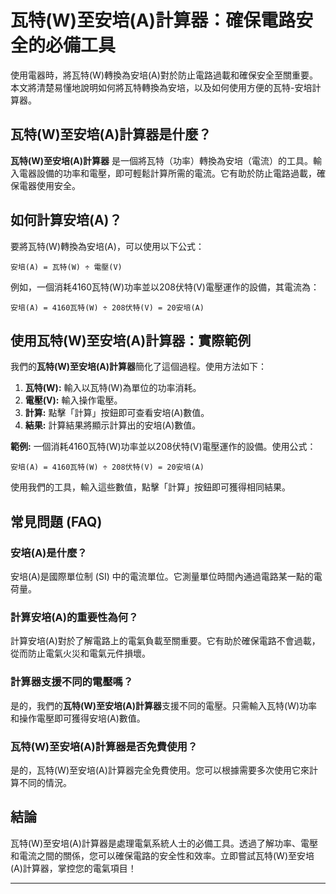 # 瓦特(W)至安培(A)計算器：確保電路安全的必備工具

使用電器時，將瓦特(W)轉換為安培(A)對於防止電路過載和確保安全至關重要。本文將清楚易懂地說明如何將瓦特轉換為安培，以及如何使用方便的瓦特-安培計算器。

## 瓦特(W)至安培(A)計算器是什麼？

**瓦特(W)至安培(A)計算器** 是一個將瓦特（功率）轉換為安培（電流）的工具。輸入電器設備的功率和電壓，即可輕鬆計算所需的電流。它有助於防止電路過載，確保電器使用安全。

## 如何計算安培(A)？

要將瓦特(W)轉換為安培(A)，可以使用以下公式：

```
安培(A) = 瓦特(W) ÷ 電壓(V)
```

例如，一個消耗4160瓦特(W)功率並以208伏特(V)電壓運作的設備，其電流為：

```
安培(A) = 4160瓦特(W) ÷ 208伏特(V) = 20安培(A)
```

## 使用瓦特(W)至安培(A)計算器：實際範例

我們的**瓦特(W)至安培(A)計算器**簡化了這個過程。使用方法如下：

1. **瓦特(W):** 輸入以瓦特(W)為單位的功率消耗。
2. **電壓(V):** 輸入操作電壓。
3. **計算:** 點擊「計算」按鈕即可查看安培(A)數值。
4. **結果:** 計算結果將顯示計算出的安培(A)數值。

**範例:** 一個消耗4160瓦特(W)功率並以208伏特(V)電壓運作的設備。使用公式：

```
安培(A) = 4160瓦特(W) ÷ 208伏特(V) = 20安培(A)
```

使用我們的工具，輸入這些數值，點擊「計算」按鈕即可獲得相同結果。

## 常見問題 (FAQ)

### 安培(A)是什麼？

安培(A)是國際單位制 (SI) 中的電流單位。它測量單位時間內通過電路某一點的電荷量。

### 計算安培(A)的重要性為何？

計算安培(A)對於了解電路上的電氣負載至關重要。它有助於確保電路不會過載，從而防止電氣火災和電氣元件損壞。

### 計算器支援不同的電壓嗎？

是的，我們的**瓦特(W)至安培(A)計算器**支援不同的電壓。只需輸入瓦特(W)功率和操作電壓即可獲得安培(A)數值。

### 瓦特(W)至安培(A)計算器是否免費使用？

是的，瓦特(W)至安培(A)計算器完全免費使用。您可以根據需要多次使用它來計算不同的情況。

## 結論

瓦特(W)至安培(A)計算器是處理電氣系統人士的必備工具。透過了解功率、電壓和電流之間的關係，您可以確保電路的安全性和效率。立即嘗試瓦特(W)至安培(A)計算器，掌控您的電氣項目！

---
